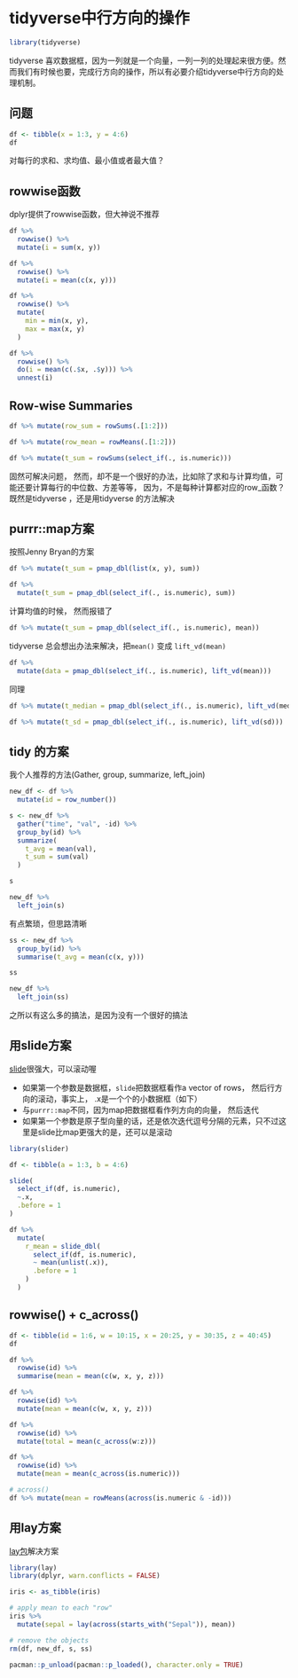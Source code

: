 # tidyverse中行方向的操作 {#rowwise}


```r
library(tidyverse)
```

tidyverse 喜欢数据框，因为一列就是一个向量，一列一列的处理起来很方便。然而我们有时候也要，完成行方向的操作，所以有必要介绍tidyverse中行方向的处理机制。

## 问题

```r
df <- tibble(x = 1:3, y = 4:6)
df
```
对每行的求和、求均值、最小值或者最大值？


## rowwise函数

dplyr提供了rowwise函数，但大神说不推荐
```r
df %>%
  rowwise() %>%
  mutate(i = sum(x, y))
```


```r
df %>%
  rowwise() %>%
  mutate(i = mean(c(x, y)))
```

```r
df %>%
  rowwise() %>%
  mutate(
    min = min(x, y),
    max = max(x, y)
  )
```


```r
df %>%
  rowwise() %>%
  do(i = mean(c(.$x, .$y))) %>%
  unnest(i)
```

## Row-wise Summaries
```r
df %>% mutate(row_sum = rowSums(.[1:2]))
```


```r
df %>% mutate(row_mean = rowMeans(.[1:2]))
```

```r
df %>% mutate(t_sum = rowSums(select_if(., is.numeric)))
```

固然可解决问题， 然而，却不是一个很好的办法，比如除了求和与计算均值，可能还要计算每行的中位数、方差等等， 因为，不是每种计算都对应的row_函数？ 既然是tidyverse ，还是用tidyverse 的方法解决


## purrr::map方案

按照Jenny Bryan的方案

```r
df %>% mutate(t_sum = pmap_dbl(list(x, y), sum))
```


```r
df %>%
  mutate(t_sum = pmap_dbl(select_if(., is.numeric), sum))
```

计算均值的时候， 然而报错了
```r
df %>% mutate(t_sum = pmap_dbl(select_if(., is.numeric), mean))
```

tidyverse 总会想出办法来解决，把`mean()` 变成 `lift_vd(mean)`

```r
df %>%
  mutate(data = pmap_dbl(select_if(., is.numeric), lift_vd(mean)))
```


同理
```r
df %>% mutate(t_median = pmap_dbl(select_if(., is.numeric), lift_vd(median)))
```


```r
df %>% mutate(t_sd = pmap_dbl(select_if(., is.numeric), lift_vd(sd)))
```





## tidy 的方案

我个人推荐的方法(Gather, group, summarize, left_join)

```r
new_df <- df %>%
  mutate(id = row_number())

s <- new_df %>%
  gather("time", "val", -id) %>%
  group_by(id) %>%
  summarize(
    t_avg = mean(val),
    t_sum = sum(val)
  )

s
```

```r
new_df %>%
  left_join(s)
```

有点繁琐，但思路清晰

```r
ss <- new_df %>%
  group_by(id) %>%
  summarise(t_avg = mean(c(x, y)))

ss
```


```r
new_df %>%
  left_join(ss)
```


之所以有这么多的搞法，是因为没有一个很好的搞法




## 用slide方案

[slide](https://github.com/DavisVaughan/slide)很强大，可以滚动喔


- 如果第一个参数是数据框，`slide`把数据框看作a vector of rows， 然后行方向的滚动，事实上， .x是一个个的小数据框（如下）
- 与`purrr::map`不同，因为map把数据框看作列方向的向量， 然后迭代
- 如果第一个参数是原子型向量的话，还是依次迭代逗号分隔的元素，只不过这里是slide比map更强大的是，还可以是滚动

```r
library(slider)

df <- tibble(a = 1:3, b = 4:6)

slide(
  select_if(df, is.numeric),
  ~.x,
  .before = 1
)
```



```r
df %>%
  mutate(
    r_mean = slide_dbl(
      select_if(df, is.numeric),
      ~ mean(unlist(.x)),
      .before = 1
    )
  )
```


##  rowwise() + c_across()

```r
df <- tibble(id = 1:6, w = 10:15, x = 20:25, y = 30:35, z = 40:45)
df

df %>%
  rowwise(id) %>%
  summarise(mean = mean(c(w, x, y, z)))

df %>%
  rowwise(id) %>%
  mutate(mean = mean(c(w, x, y, z)))

df %>%
  rowwise(id) %>%
  mutate(total = mean(c_across(w:z)))

df %>%
  rowwise(id) %>%
  mutate(mean = mean(c_across(is.numeric)))

# across()
df %>% mutate(mean = rowMeans(across(is.numeric & -id)))
```


## 用lay方案
[lay包](https://github.com/romainfrancois/lay)解决方案
```r
library(lay)
library(dplyr, warn.conflicts = FALSE)

iris <- as_tibble(iris)

# apply mean to each "row"
iris %>%
  mutate(sepal = lay(across(starts_with("Sepal")), mean))
```


```r
# remove the objects
rm(df, new_df, s, ss)
```

```r
pacman::p_unload(pacman::p_loaded(), character.only = TRUE)
```

